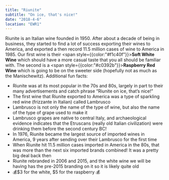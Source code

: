 ```yaml
---
title: "Riunite"
subtitle: "On ice, that's nice!"
date: "2018-4-6"
location: "EWR1"
---
```


Riunite is an Italian wine founded in 1950. After about a decade of being in business, they started to find a lot of success exporting their wines to America, and exported a then record 11.5 million cases of wine to America in 1985. Our first wine is their <span style={{color:"#f1c40f"}}>**Soft White Wine**</span> which should have a more casual taste that you all should be familiar with. The second is a <span style={{color:"#c0392b"}}>**Raspberry Red Wine**</span> which is going to be on the sweeter side (hopefully not as much as the Manischewitz). Additional fun facts:

* Riunite was at its most popular in the 70s and 80s, largely in part to their many advertisements and catch phrase “Riunite on ice, that’s nice!”
* The first wine that Riunite exported to America was a type of sparkling red wine (frizzante in Italian) called Lambrusco
* Lambrusco is not only the name of the type of wine, but also the name of the type of grape used to make it
* Lambrusco grapes are native to central Italy, and archaeological evidence indicates that the Etruscans (really old Italian civilization) were drinking them before the second century BC!
* In 1976, Riunite became the largest source of imported wines in America, 9 years after sending over their Lambrusco for the first time
* When Riunite hit 11.5 million cases imported in America in the 80s, that was more than the next six imported brands combined! It was a pretty big deal back then
* Riunite rebranded in 2006 and 2015, and the white wine we will be having has the pre-2015 branding on it so it is likely quite old
* 💰$3 for the white, $5 for the raspberry 💰